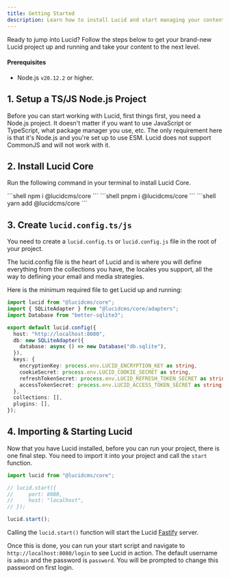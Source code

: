 ```yaml
---
title: Getting Started
description: Learn how to install Lucid and start managing your content.
---
```



Ready to jump into Lucid? Follow the steps below to get your brand-new Lucid project up and running and take your content to the next level.

#### Prerequisites

- Node.js `v20.12.2` or higher.

## 1. Setup a TS/JS Node.js Project

Before you can start working with Lucid, first things first, you need a Node.js project. It doesn't matter if you want to use JavaScript or TypeScript, what package manager you use, etc. The only requirement here is that it's Node.js and you're set up to use ESM. Lucid does not support CommonJS and will not work with it.
## 2. Install Lucid Core

Run the following command in your terminal to install Lucid Core.

<PackageManagerTabs>
    <Fragment slot="npm">
        ```shell 
        npm i @lucidcms/core
        ```
    </Fragment>
    <Fragment slot="pnpm">
        ```shell 
        pnpm i @lucidcms/core 
        ```
    </Fragment>
    <Fragment slot="yarn">
        ```shell 
        yarn add @lucidcms/core 
        ```
    </Fragment>
</PackageManagerTabs>

## 3. Create `lucid.config.ts/js`

You need to create a `lucid.config.ts` or `lucid.config.js` file in the root of your project.

The lucid.config file is the heart of Lucid and is where you will define everything from the collections you have, the locales you support, all the way to defining your email and media strategies.

Here is the minimum required file to get Lucid up and running:

```ts title="lucid.config.ts"
import lucid from "@lucidcms/core";
import { SQLiteAdapter } from "@lucidcms/core/adapters";
import Database from "better-sqlite3";

export default lucid.config({
  host: "http://localhost:8080",
  db: new SQLiteAdapter({
    database: async () => new Database("db.sqlite"),
  }),
  keys: {
    encryptionKey: process.env.LUCID_ENCRYPTION_KEY as string,
    cookieSecret: process.env.LUCID_COOKIE_SECRET as string,
    refreshTokenSecret: process.env.LUCID_REFRESH_TOKEN_SECRET as string,
    accessTokenSecret: process.env.LUCID_ACCESS_TOKEN_SECRET as string,
  },
  collections: [],
  plugins: [],
});
```

## 4. Importing & Starting Lucid

Now that you have Lucid installed, before you can run your project, there is one final step. You need to import it into your project and call the `start` function.

```ts title="index.ts"
import lucid from "@lucidcms/core";

// lucid.start({
//     port: 8080,
//     host: "localhost",
// });

lucid.start();
```

Calling the `lucid.start()` function will start the Lucid [Fastify](https://fastify.dev/) server.

Once this is done, you can run your start script and navigate to `http://localhost:8080/login` to see Lucid in action. The default username is `admin` and the password is `password`. You will be prompted to change this password on first login.
